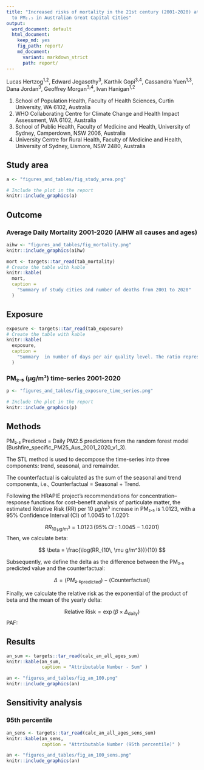 ```yaml
---
title: "Increased risks of mortality in the 21st century (2001-2020) attributable
  to PM₂.₅ in Australian Great Capital Cities"
output:
  word_document: default
  html_document:
    keep_md: yes
    fig_path: report/
    md_document:
      variant: markdown_strict
      path: report/
---
```

Lucas Hertzog<sup>1,2</sup>, Edward Jegasothy<sup>3</sup>, Karthik Gopi<sup>3,4</sup>, Cassandra Yuen<sup>1,3</sup>, Dana Jordan<sup>3</sup>, Geoffrey Morgan<sup>3,4</sup>, Ivan Hanigan<sup>1,2</sup>

1. School of Population Health, Faculty of Health Sciences, Curtin University, WA 6102, Australia
2. WHO Collaborating Centre for Climate Change and Health Impact Assessment, WA 6102, Australia
3. School of Public Health, Faculty of Medicine and Health, University of Sydney, Camperdown, NSW 2006, Australia 
4. University Centre for Rural Health, Faculty of Medicine and Health, University of Sydney, Lismore, NSW 2480, Australia

## Study area
```r

a <- "figures_and_tables/fig_study_area.png"

# Include the plot in the report
knitr::include_graphics(a)
```

## Outcome
### Average Daily Mortality 2001-2020 (AIHW all causes and ages)

```r
aihw <- "figures_and_tables/fig_mortality.png"
knitr::include_graphics(aihw)

```

```r
mort <- targets::tar_read(tab_mortality)
# Create the table with kable
knitr::kable(
  mort, 
  caption = 
    "Summary of study cities and number of deaths from 2001 to 2020"
  )
```

## Exposure
```r
exposure <- targets::tar_read(tab_exposure)
# Create the table with kable
knitr::kable(
  exposure, 
  caption = 
    "Summary  in number of days per air quality level. The ratio represents the sum of all days with PM₂.₅ (µg/m³) levels not considered good by WHO divided by days considered good. GCCs are ranked from best to worst ratio."
  )
```

### PM₂.₅ (µg/m³) time-series 2001-2020
```r

p <- "figures_and_tables/fig_exposure_time_series.png"

# Include the plot in the report
knitr::include_graphics(p)
```

## Methods
PM₂.₅ Predicted = Daily PM2.5 predictions from the random forest model (Bushfire_specific_PM25_Aus_2001_2020_v1_3).

The STL method is used to decompose the time-series into three components: trend, seasonal, and remainder.

The counterfactual is calculated as the sum of the seasonal and trend components, i.e., Counterfactual = Seasonal + Trend.

Following the HRAPIE project's recommendations for concentration–response functions for cost–benefit analysis of particulate matter, the estimated Relative Risk (RR) per 10 μg/m³ increase in PM₂.₅ is 1.0123, with a 95% Confidence Interval (CI) of 1.0045 to 1.0201:

$$
RR_{10\, \mu g/m^3} = 1.0123 \, (95\% \, CI: 1.0045 - 1.0201)
$$
Then, we calculate beta:

$$
\beta = \frac{\log(RR_{10\, \mu g/m^3})}{10}
$$

Subsequently, we define the delta as the difference between the PM₂.₅ predicted value and the counterfactual:

$$
\Delta = (PM₂.₅_{\text{predicted}}) - (\text{Counterfactual})
$$

Finally, we calculate the relative risk as the exponential of the product of beta and the mean of the yearly delta:

$$
\text{Relative Risk} = \exp \left( \beta \times \Delta_{\text{daily}} \right)
$$
PAF:


## Results

```r
an_sum <- targets::tar_read(calc_an_all_ages_sum)
knitr::kable(an_sum, 
             caption = "Attributable Number - Sum" )
```


```r

an <- "figures_and_tables/fig_an_100.png"
knitr::include_graphics(an)
```

## Sensitivity analysis
### 95th percentile

```r
an_sens <- targets::tar_read(calc_an_all_ages_sens_sum)
knitr::kable(an_sens, 
             caption = "Attributable Number (95th percentile)" )
```

```r

an <- "figures_and_tables/fig_an_100_sens.png"
knitr::include_graphics(an)
```

